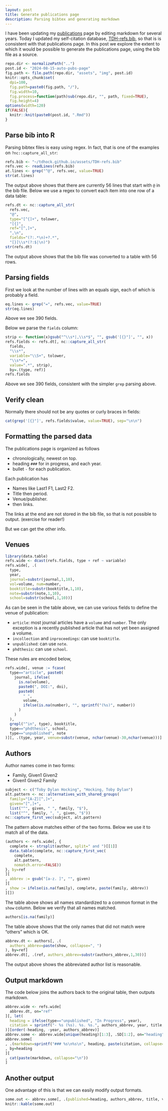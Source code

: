 ```yaml
---
layout: post
title: Generate publications page
description: Parsing bibtex and generating markdown
---
```


I have been updating my
[publications](https://tdhock.github.io/publications/) page by editing
markdown for several years. Today I updated my self-citation database,
[TDH-refs.bib](/assets/TDH-refs.bib), so that is is consistent with
that publications page. In this post we explore the extent to which it would be possible to generate the publications page, using the bib file as a source.

```r
repo.dir <- normalizePath("..")
post.id <- "2024-08-15-auto-pubs-page"
fig.path <- file.path(repo.dir, "assets", "img", post.id)
knitr::opts_chunk$set(
  dpi=100,
  fig.path=paste0(fig.path, "/"),
  fig.width=10,
  fig.process=function(path)sub(repo.dir, "", path, fixed=TRUE),
  fig.height=4)
options(width=120)
if(FALSE){
  knitr::knit(paste0(post.id, ".Rmd"))
}
```

## Parse bib into R

Parsing bibtex files is easy using regex. In fact, that is one of the
examples on `?nc::capture_all_str`:

```r
refs.bib <- "~/tdhock.github.io/assets/TDH-refs.bib"
refs.vec <- readLines(refs.bib)
at.lines <- grep("^@", refs.vec, value=TRUE)
str(at.lines)
```

The output above shows that there are currently 56 lines that start
with `@` in the bib file. Below we use a regex to convert each item
into one row of a data table:

```r
refs.dt <- nc::capture_all_str(
  refs.vec,
  "@",
  type="[^{]+", tolower,
  "[{]",
  ref="[^,]+",
  ",\n",
  fields="(?:.*\n)+?.*",
  "[}]\\s*(?:$|\n)")
str(refs.dt)
```

The output above shows that the bib file was converted to a table with 56 rows.

## Parsing fields 

First we look at the number of lines with an equals sign, each of which is probably a field.

```r
eq.lines <- grep("=", refs.vec, value=TRUE)
str(eq.lines)
```

Above we see 390 fields.

Below we parse the `fields` column:

```r
strip <- function(x)gsub("^\\s*|,\\s*$", "", gsub('[{}"]', "", x))
refs.fields <- refs.dt[, nc::capture_all_str(
  fields,
  "\\s*",
  variable="\\S+", tolower,
  "\\s*=",
  value=".*", strip),
  by=.(type, ref)]
refs.fields
```

Above we see 390 fields, consistent with the simpler `grep` parsing above.

## Verify clean

Normally there should not be any quotes or curly braces in fields:

```r
cat(grep('[{}"]', refs.fields$value, value=TRUE), sep="\n\n")
```

## Formatting the parsed data

The publications page is organized as follows

* chronologically, newest on top.
* heading `###` for in progress, and each year.
* bullet `-` for each publication.

Each publication has 

* Names like Last1 F1, Last2 F2.
* Title then period.
* Venue/publisher.
* then links.

The links at the end are not stored in the bib file, so that is not
possible to output. (exercise for reader!)

But we can get the other info.

## Venues

```r
library(data.table)
refs.wide <- dcast(refs.fields, type + ref ~ variable)
refs.wide[, .(
  type,
  year,
  journal=substr(journal,1,10),
  vol=volume, num=number,
  booktitle=substr(booktitle,1,10),
  note=substr(note,1,10),
  school=substr(school,1,10))]
```

As can be seen in the table above, we can use various fields to define the venue of publication:

* `article`: most journal articles have a `volume` and `number`. The only exception is a recently published article that has not yet been assigned a volume.
* `incollection` and `inproceedings`: can use `booktitle`.
* `unpublished`: can use `note`.
* `phdthesis`: can use `school`.

These rules are encoded below,

```r
refs.wide[, venue := fcase(
  type=="article", paste0(
    journal, ifelse(
      is.na(volume),
      paste0(", DOI:", doi),
      paste0(
        " ",
        volume,
        ifelse(is.na(number), "", sprintf("(%s)", number))
      )
    )
  ),
  grepl("^in", type), booktitle,
  type=="phdthesis", school,
  type=="unpublished", note
)][, .(type, year, venue=substr(venue, nchar(venue)-30,nchar(venue)))]
```

## Authors

Author names come in two forms:

* Family, Given1 Given2
* Given1 Given2 Family

```r
subject <- c("Toby Dylan Hocking", "Hocking, Toby Dylan")
alt.pattern <- nc::alternatives_with_shared_groups(
  family="[A-Z][^,]+",
  given="[^,]+",
  list("^", given, " ", family, "$"),
  list("^", family, ", ", given, "$"))
nc::capture_first_vec(subject, alt.pattern)
```

The pattern above matches either of the two forms.
Below we use it to match all of the data.

```r
(authors <- refs.wide[, {
  complete <- strsplit(author, split=" and ")[[1]]
  data.table(complete, nc::capture_first_vec(
    complete,
    alt.pattern,
    nomatch.error=FALSE))
}, by=ref
][
, abbrev := gsub("[a-z. ]", "", given)
][
, show := ifelse(is.na(family), complete, paste(family, abbrev))
][])
```

The table above shows all names standardized to a common format in the `show` column.
Below we verify that all names matched.

```r
authors[is.na(family)]
```

The table above shows that the only names that did not match were "others" which is OK.

```r
abbrev.dt <- authors[, .(
  authors_abbrev=paste(show, collapse=", ")
), by=ref]
abbrev.dt[, .(ref, authors_abbrev=substr(authors_abbrev,1,30))]
```

The output above shows the abbreviated author list is reasonable.

## Output markdown

The code below joins the authors back to the original table, then outputs markdown.

```r
abbrev.wide <- refs.wide[
  abbrev.dt, on="ref"
][, let(
  heading = ifelse(type=="unpublished", "In Progress", year),
  citation = sprintf("- %s (%s). %s. %s.", authors_abbrev, year, title, venue)
)][order(-heading, -year, authors_abbrev)]
abbrev.some <- abbrev.wide[unique(heading)[1:3], .SD[1:2], on="heading", by=heading]
abbrev.some[
, .(markdown=sprintf("### %s\n%s\n", heading, paste(citation, collapse="\n")))
, by=heading
][
, cat(paste(markdown, collapse="\n"))
]
```

## Another output

One advantage of this is that we can easily modify output formats.

```r
some.out <- abbrev.some[, .(published=heading, authors_abbrev, title, venue)]
knitr::kable(some.out)
```
